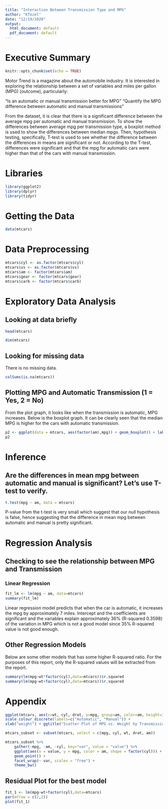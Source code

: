 ```yaml
---
title: "Interaction Between Transmission Type and MPG"
author: "KTezel"
date: "12/19/2020"
output:
  html_document: default
  pdf_document: default
---
```


# Executive Summary
```r
knitr::opts_chunk$set(echo = TRUE)
```
Motor Trend is a magazine about the automobile industry. It is interested in exploring the relationship between a set of variables and miles per gallon (MPG) (outcome), particularly:

  “Is an automatic or manual transmission better for MPG”
  “Quantify the MPG difference between automatic and manual transmissions”

From the dataset, it is clear that there is a significant difference between the average mpg per automatic and manual transmission. To show the differences between average mpg per transmission type, a boxplot method is used to show the differences between median mpgs. Then, hypothesis testing, specifically, T-test is used to see whether the difference between the differences in means are significant or not. According to the T-test, differences were significant and that the mpg for automatic cars were higher than that of the cars with manual transmission.

# Libraries
```r
library(ggplot2)
library(dplyr)
library(tidyr)
```

# Getting the Data
```r
data(mtcars)
```

# Data Preprocessing
```r
mtcars$cyl <- as.factor(mtcars$cyl)
mtcars$vs <- as.factor(mtcars$vs)
mtcars$am <- factor(mtcars$am)
mtcars$gear <- factor(mtcars$gear)
mtcars$carb <- factor(mtcars$carb)
```
# Exploratory Data Analysis
## Looking at data briefly
```r
head(mtcars)
```

```r
dim(mtcars)
```

## Looking for missing data
There is no missing data.
```r
colSums(is.na(mtcars))
```

## Plotting MPG and Automatic Transmission (1 = Yes, 2 = No)
From the plot graph, it looks like when the transmission is automatic, MPG increases.
Below is the boxplot graph. It can be clearly seen that the median MPG is higher for the cars with automatic transmission. 

```r
p2 <- ggplot(data = mtcars, aes(factor(am),mpg)) + geom_boxplot() + labs(x= "Transmission", y = "MPG", title = "MPG: AT vs MT")
p2
```

# Inference
## Are the differences in mean mpg between automatic and manual is significant? Let's use T-test to verify.

```r
t.test(mpg ~ am, data = mtcars)
```
P-value from the t-test is very small which suggest that our null hypothesis is false, hence suggesting that the difference in mean mpg between automatic and manual is pretty significant.

# Regression Analysis
## Checking to see the relationship between MPG and Transmission
### Linear Regression
```r
fit_lm <- lm(mpg ~ am, data=mtcars)
summary(fit_lm)
```
Linear regression model predicts that when the car is automatic, it increases the mpg by approximately 7 miles. 
Intercept and the coefficients  are significant and the variables explain approximately 36% (R-squared 0.3598) of the variation in MPG which is not a good model since 35% R-squared value is not good enough.

## Other Regression Models
Below are some other models that has some higher R-squared ratio. For the purposes of this report, only the R-squared values will be extracted from the report.
```r
summary(lm(mpg~wt*factor(cyl),data=mtcars))$r.squared
summary(lm(mpg~wt+factor(cyl),data=mtcars))$r.squared
```

# Appendix
```r
ggplot(mtcars, aes(x=wt, cyl, drat, y=mpg, group=am, color=am, height=3, width=3)) + geom_point() +  
scale_colour_discrete(labels=c("Automatic", "Manual")) + 
xlab("weight") + ggtitle("Scatter Plot of MPG vs. Weight by Transmission")
```

```r
mtcars_subset <- subset(mtcars, select = c(mpg, cyl, wt, drat, am))
```

```r
mtcars_subset %>%
    gather(-mpg, -am, -cyl, key="var", value = "value") %>%
    ggplot(aes(x = value, y = mpg, color = am, shape = factor(cyl))) +
    geom_point() +
    facet_wrap(~ var, scales = "free") +
    theme_bw()
```

## Residual Plot for the best model
```r
fit_1 <- lm(mpg~wt+factor(cyl),data=mtcars)
par(mfrow = c(2,2))
plot(fit_1)
```

